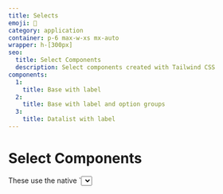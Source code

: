 ```yaml
---
title: Selects
emoji: 📣
category: application
container: p-6 max-w-xs mx-auto
wrapper: h-[300px]
seo:
  title: Select Components
  description: Select components created with Tailwind CSS
components:
  1:
    title: Base with label
  2:
    title: Base with label and option groups
  3:
    title: Datalist with label
---
```


# Select Components

<div class="max-w-prose text-pretty">
  These use the native `<select>` elements. In the future, we should be able to apply a more custom look and feel. Based on [Google I/O CSS Update](https://developer.chrome.com/blog/whats-new-css-ui-2023/#selectmenu).
</div>

<CollectionList componentsData={componentsData} />
